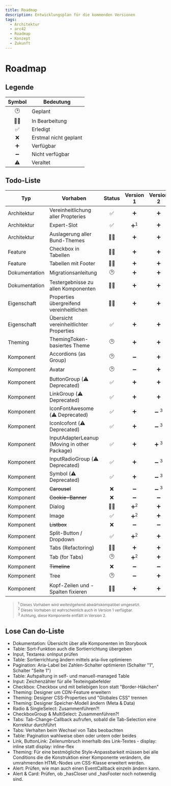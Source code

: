 ```yaml
---
title: Roadmap
description: Entwicklungsplan für die kommenden Versionen
tags:
  - Architektur
  - arc42
  - Roadmap
  - Konzept
  - Zukunft
---
```


# Roadmap

## Legende

| Symbol | Bedeutung             |
| :----: | --------------------- |
|   🕑   | Geplant               |
|   👩‍💻   | In Bearbeitung        |
|   ✅   | Erledigt              |
|   ❌   | Erstmal nicht geplant |
|   ➕   | Verfügbar             |
|   ➖   | Nicht verfügbar       |
|   ⚠️   | Veraltet              |

## Todo-Liste

| Typ           | Vorhaben                                     | Status |   Version 1    |    Version 2    |
| ------------- | -------------------------------------------- | :----: | :------------: | :-------------: |
| Architektur   | Vereinheitlichung aller Propteries           |   ✅   |       ➕       |       ➕        |
| Architektur   | Expert-Slot                                  |   ✅   | ➕<sup>1</sup> |       ➕        |
| Architektur   | Auslagerung aller Bund-Themes                |   👩‍💻   |       ➕       |       ➕        |
| Feature       | Checkbox in Tabellen                         |   👩‍💻   |       ➕       |       ➕        |
| Feature       | Tabellen mit Footer                          |   👩‍💻   |       ➕       |       ➕        |
| Dokumentation | Migrationsanleitung                          |   🕑   |       ➕       |       ➕        |
| Dokumentation | Testergebnisse zu allen Komponenten          |   👩‍💻   |       ➕       |       ➕        |
| Eigenschaft   | Properties übergreifend vereinheitlichen     |   👩‍💻   |       ➕       |       ➕        |
| Eigenschaft   | Übersicht vereinheitlichter Properties       |   ✅   |       ➕       |       ➕        |
| Theming       | ThemingToken-basiertes Theme                 |   🕑   |       ➕       |       ➕        |
| Komponent     | Accordions (as Group)                        |   🕑   |       ➖       |       ➕        |
| Komponent     | Avatar                                       |   🕑   |       ➖       |       ➕        |
| Komponent     | ButtonGroup (⚠️ Deprecated)                  |   ✅   |       ➕       |       ➕        |
| Komponent     | LinkGroup (⚠️ Deprecated)                    |   ✅   |       ➕       |       ➕        |
| Komponent     | IconFontAwesome (⚠️ Deprecated)              |   ✅   |       ➕       | ➖ <sup>3</sup> |
| Komponent     | IconIcofont (⚠️ Deprecated)                  |   ✅   |       ➕       | ➖ <sup>3</sup> |
| Komponent     | InputAdapterLeanup (Moving in other Package) |   ✅   |       ➕       | ➕ <sup>3</sup> |
| Komponent     | InputRadioGroup (⚠️ Deprecated)              |   ✅   |       ➕       | ➖ <sup>3</sup> |
| Komponent     | Symbol (⚠️ Deprecated)                       |   ✅   |       ➕       | ➖ <sup>3</sup> |
| Komponent     | ~~Carousel~~                                 |   ❌   |       ➖       | ➖ <sup>3</sup> |
| Komponent     | ~~Cookie-Banner~~                            |   ❌   |       ➖       |       ➖        |
| Komponent     | Dialog                                       |   👩‍💻   | ➕<sup>2</sup> |       ➕        |
| Komponent     | Image                                        |   ✅   | ➕<sup>2</sup> |       ➕        |
| Komponent     | ~~Listbox~~                                  |   ❌   |       ➖       |       ➖        |
| Komponent     | Split-Button / Dropdown                      |   ✅   | ➕<sup>2</sup> |       ➕        |
| Komponent     | Tabs (Refactoring)                           |   👩‍💻   |       ➕       |       ➕        |
| Komponent     | Tab (for Tabs)                               |   🕑   | ➕<sup>2</sup> |       ➕        |
| Komponent     | ~~Timeline~~                                 |   ❌   |       ➖       |       ➖        |
| Komponent     | Tree                                         |   🕑   |       ➖       |       ➕        |
| Komponent     | Kopf-Zeilen und -Spalten fixieren            |   👩‍💻   |       ➕       |       ➕        |

> <small>
> 	<sup>1</sup> Dieses Vorhaben wird weitestgehend abwärtskompatibel umgesetzt.
> 	<br />
> 	<sup>2</sup> Dieses Vorhaben ist wahrscheinlich auch in Version 1 verfügbar.
> 	<br />
> 	<sup>3</sup> Achtung, diese Komponente entfällt in Version 2.
> </small>

## Lose Can do-Liste

- Dokumentation: Übersicht über alle Komponenten im Storybook
- Table: Sort-Funktion auch die Sortierrichtung übergeben
- Input, Textarea: onInput prüfen
- Table: Sortierrichtung ändern mittels aria-live optimieren
- Pagination: Aria-Label bei Zahlen-Schalter optimieren (Schalter "1", Schalter "Seite 1")
- Table: Aufspaltung in self- und manuell-managed Table
- Input: Zeichenzähler für alle Texteingabefelder
- Checkbox: Checkbox und mit beliebigen Icon statt "Border-Häkchen"
- Theming: Designer um CDN-Feature erweitern
- Theming: Designer CSS-Properties und "Globales CSS" trennen
- Theming: Designer Speicher-Modell ändern (Meta & Data)
- Radio & SingleSelect: Zusammenführen?!
- CheckboxGroup & MultiSelect: Zusammenführen?!
- Tabs: Tab-Change-Callback aufrufen, sobald die Tab-Selection eine Korrektur durchführt
- Tabs: Verhalten beim Wechsel von Tabs beobachten
- Table: Pagination wahlweise oben oder untern oder beides
- Link, ButtonLink: Zeilenumbruch innerhalb des Link-Textes - display: inline statt display: inline-flex
- Theming: Für eine bestmögliche Style-Anpassbarkeit müssen bei alle Conditions die die Konstruktion einer Komponente verändern, die umrahmenden HTML-Nodes um CSS-Klasse erweitert werden.
- Alert: Prüfen, wie man auch einen EventCallback einzeln ändern kann.
- Alert & Card: Prüfen, ob \_hasCloser und \_hasFooter noch notwendig sind.

